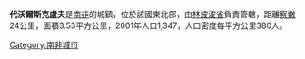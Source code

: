'''代沃爾斯克盧夫'''是[[南非|南非]]的城鎮，位於該國東北部，由[[林波波省|林波波省]]負責管轄，距離[[察嫩|察嫩]]24公里，面積3.53平方公里，2001年人口1,347，人口密度每平方公里380人。

{{SouthAfrica-geo-stub}}
[[Category:南非城市|Category:南非城市]]
